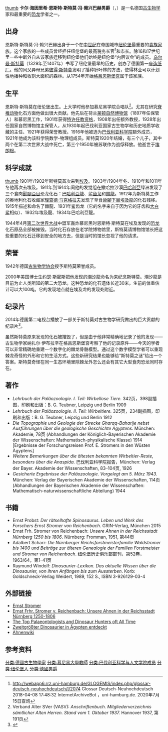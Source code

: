 [[文件:Ernst_Stromer.jpg|thumb]]
'''卡尔·海因里希·恩斯特·斯特莫·冯·赖兴巴赫男爵'''（{{lang-de|Karl Heinrich Ernst Freiherr Stromer von Reichenbach}}，{{bd|1871年|6月12日|1952年|12月18日}}）是一名德国[[古生物学|古生物学]]家和最重要的[[恐龙|恐龙]]学者之一。

==出身==
恩斯特·斯特莫·冯·赖兴巴赫出身于一个在[[中世纪|中世纪]]在帝国城市[[纽伦堡|纽伦堡]]最重要的[[貴族_(神聖羅馬帝國與瑞士聯邦)|貴族家族]]。这个家族的一些成员曾经担任纽伦堡的最高税务长官<ref>http://webapp6.rrz.uni-hamburg.de/GLOGEMIS/index.php/glossar-deutsch-neuhochdeutsch/l/2074 {{Wayback|url=http://webapp6.rrz.uni-hamburg.de/GLOGEMIS/index.php/glossar-deutsch-neuhochdeutsch/l/2074 |date=20131231002821 }} Glossar Deutsch-Neuhochdeutsch 2018-04-08 17:48:32 InternetArchiveBot ，uni-hamburg.de. 2020年7月15日查询</ref>和[[市长|市长]]。除16和17世纪里一些中断外自从该家族迁移到纽伦堡他们始终是纽伦堡“内层议会”的成员。[[乌尔曼·斯特莫|乌尔曼·斯特莫]]（1329年至1407年）书写了纽伦堡最早的历史，创办了德国第一座[[造纸厂|造纸厂]]。他的同父异母兄弟[[彼得·斯特莫|彼得·斯特莫]]发明了播种针叶林的方法，使得林业可以计划性地播种和收割大面积的森林。从1754年开始[[格吕恩斯堡宫|格吕恩斯堡宫]]属于该家族。

==生平==
恩斯特·斯特莫在纽伦堡出生。上大学时他参加慕尼黑学院合唱队<ref>Verband Alter SVer (VASV): ''Anschriftenbuch. Mitgliederverzeichnis sämtlicher Alten Herren. Stand vom 1. Oktober 1937.'' Hannover 1937, 第191页</ref>。尤其在研究[[脊椎动物|脊椎动物]]化石方面他做出很大贡献。他先后在荷兰[[莱顿|莱顿]][[自然生物多樣性中心|自然博物馆]]（1897年任保管人）和慕尼黑工作，1901年获得[[特许任教资格|特许任教资格]]，1908年出任额外教授，1928年出任国家自然博物馆主保管人，从1930年起巴伐利亚国家古生物学和历史地质学收藏的主任、1921年获得荣誉教授。1916年他被选为[[巴伐利亚科学院|巴伐利亚科学院]]额外成员，1921年他成为该科学院数学-物理组成员。斯特莫1920年结婚，有三个儿子，其中两个在第二次世界大战中死亡，第三个1950年被苏联作为战俘释放。他逝世于[[埃朗根|埃朗根]]。

==科学成就==
[[文件:Reproduction_of_Stromer's_Spinosaurus_Display.jpg|thumb]]
1901年/1902年斯特莫首次来到[[埃及|埃及]]。1903年/1904年冬、1910年和1011年冬他再次去埃及。1911年到1914年间他的发觉组在撒哈拉沙漠[[巴哈利亞|巴哈利亞]]绿洲发现了三个食肉[[獸腳亞目|獸腳亞目]]恐龙化石：[[巴哈利亞龍屬|巴哈利亞龍]]、[[鲨齿龙属|鲨齿龙]]和[[棘龍屬|棘龍]]。1912年为斯特莫工作的奥地利化石收藏家[[理查德·马克格拉夫|理查德·马克格拉夫]]发现了草食[[蜥腳下目|蜥腳下目]][[埃及龍屬|埃及龍]]的化石残移。1915年描述和命名了棘龍、1931年鲨齿龙（它的名字来自于因为它的牙齿和[[大白鲨|大白鲨]]相似）、1932年埃及龍、1934年巴哈利亞龍。

1944年4月[[第二次世界大战|第二次世界大战]]中盟军轰炸慕尼黑时恩斯特·斯特莫在埃及发现的[[恐龙|恐龙]]化石原品全部被摧毁。当时化石存放在老学院博物馆里，斯特莫请博物馆馆长把这些重要的化石迁移到安全的地方去，但是当时的馆长忽视了他的请求。

==荣誉==
1942年德国[[古生物学协会|古生物学协会]]授予斯特莫荣誉成员。

2000年美国博士生约瑟·斯密斯把他发现的[[潮汐龍屬|潮汐龍]]命名为{{lang-la|''Paralititan stromeri''}}来纪念斯特莫。潮汐龍是目前为止人类所知的第二大恐龙。这种恐龙的化石遗体长近30米，生前的体重估计可以大100吨。它的发现地点就在埃及龙的发现处附近。

==纪录片==
2014年德国第二电视台播放了一部关于斯特莫对古生物学研究做出的巨大贡献的纪录片<ref>{{Cite web |url=https://www.zdf.de/dokumentation/terra-x/expedition-supersaurier-spurensuche-nach-dem-raubdino-100.html |title=存档副本 |access-date=2020-07-17 |archive-date=2021-02-21 |archive-url=https://web.archive.org/web/20210221022257/https://www.zdf.de/dokumentation/terra-x/expedition-supersaurier-spurensuche-nach-dem-raubdino-100.html |dead-url=no }}</ref>。

虽然斯特莫原来发现的化石被摧毁了，但是由于他非常精确地记录了他的发现——古生物学家纳扎尔·伊布拉辛在格吕恩斯堡宫考察了他的记录原件——今天的学者可以非常精确地重建一个数字化的棘龙骨骼模型。通过这个数字模型学者可以重现棘龙奇怪的外形和它的生活方式。这些新研究结果也能够给“斯特莫之谜”给出一个答案。斯特莫奇怪在同一生态环境里除棘龙外怎么还会有其它大型食肉恐龙同时存在。

==著作==
* ''Lehrbuch der Paläozoologie. I. Teil: Wirbellose Tiere.'' 342页，398副插图，印刷和出版：B. G. Teubner, Leipzig und Berlin 1909
* ''Lehrbuch der Paläozoologie. II. Teil: Wirbeltiere.'' 325页，234副插图，印刷和出版：B. G. Teubner, Leipzig und Berlin 1912
* ''Die Topographie und Geologie der Strecke Gharaq-Baharije nebst Ausführungen über die geologische Geschichte Ägyptens.'' München: Akademie, 78页 (Abhandlungen der Königlich-Bayerischen Akademie der Wissenschaften: Mathematisch-physikalische Klasse) 1914 [Ergebnisse der Forschungsreisen Prof. E. Stromers in den Wüsten Ägyptens]
* ''Weitere Bemerkungen über die ältesten bekannten Wirbeltier-Reste, besonders über die Anaspida.'' 巴伐利亚科学院报告，München: Verlag der Bayer. Akademie der Wissenschaften, 83–104页, 1926
* ''Gesicherte Ergebnisse der Paläozoologie. Vorgelegt am 5. März 1943.'' München: Verlag der Bayerischen Akademie der Wissenschaften, 114页 (Abhandlungen der Bayerischen Akademie der Wissenschaften: Mathematisch-naturwissenschaftliche Abteilung) 1944

==书籍==
* Ernst Probst: ''Der rätselhafte Spinosaurus. Leben und Werk des Forschers Ernst Stromer von Reichenbach''. GRIN-Verlag, München 2015
* Ernst Frh. Stromer von Reichenbach: ''Unsere Ahnen in der Reichsstadt Nürnberg 1250 bis 1806''. Nürnberg: Fromman, 1951, 第44页
* Adalbert Scharr: ''Die Nürnberger Reichsforstmeisterfamilie Waldstromer bis 1400 und Beiträge zur älteren Genealogie der Familien Forstmeister und Stromer von Reichenbach''. 纽伦堡历史俱乐部部刊，第52卷，1963/64，第1–41页
* Raymund Windolf: ''Dinosaurier-Lexikon. Das aktuelle Wissen über die Dinosaurier, von ihren Anfängen bis zum Aussterben''. Korb: Goldschneck-Verlag Weidert, 1989, 152 S., ISBN 3-926129-03-4

==外部链接==
* [http://www.strangescience.net/stromer.htm Ernst Stromer] {{Wayback|url=http://www.strangescience.net/stromer.htm |date=20200715142759 }}
* [http://welt-des-wissens.blogspot.com/2008/04/ernst-frhr-stromer-von-reichenbach.html Ernst Frhr. Stromer v. Reichenbach: Unsere Ahnen in der Reichsstadt Nürnberg 1250-1806] {{Wayback|url=http://welt-des-wissens.blogspot.com/2008/04/ernst-frhr-stromer-von-reichenbach.html |date=20200715105458 }}
* [http://www.enchantedlearning.com/subjects/dinosaurs/glossary/Paleontologists.shtml The Top Palaeontologists and Dinosaur Hunters oft All Time] {{Wayback|url=http://www.enchantedlearning.com/subjects/dinosaurs/glossary/Paleontologists.shtml |date=20120228132130 }}
* [https://www.wissenschaft.de/astronomie-physik/zweitgroesster-dinosaurier-in-aegypten-entdeckt/ Zweitgrößter Dinosaurier in Ägypten entdeckt] {{Wayback|url=https://www.wissenschaft.de/astronomie-physik/zweitgroesster-dinosaurier-in-aegypten-entdeckt/ |date=20200715105149 }}
* [http://de.rodovid.org/wk/Person:146655 Ahnenwiki] {{Wayback|url=http://de.rodovid.org/wk/Person:146655 |date=20200715215714 }}

==参考资料==
<references />

{{DEFAULTSORT:Stromer, Ernst}}
[[分类:德國古生物學家|分类:德國古生物學家]]
[[分类:慕尼黑大學教師|分类:慕尼黑大學教師]]
[[分类:巴伐利亚科学与人文学院成员|分类:巴伐利亚科学与人文学院成员]]
[[分类:纽伦堡人|分类:纽伦堡人]]
[[分类:德國男爵|分类:德國男爵]]